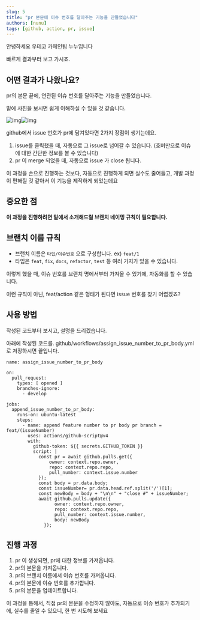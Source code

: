 ```yaml
---
slug: 5
title: "pr 본문에 이슈 번호를 달아주는 기능을 만들었습니다"
authors: [nunu]
tags: [github, action, pr, issue]
---
```


안녕하세요 우테코 카페인팀 누누입니다

빠르게 결과부터 보고 가시죠.

## 어떤 결과가 나왔나요?

pr의 본문 끝에, 연관된 이슈 번호를 달아주는 기능을 만들었습니다.

밑에 사진을 보시면 쉽게 이해하실 수 있을 것 같습니다.

![img](https://user-images.githubusercontent.com/80899085/250614527-e2672cf2-786a-434c-a8b6-8b374de4d689.png)![img](https://user-images.githubusercontent.com/80899085/250614882-d99aa570-51e2-4565-ab4c-ccdbd4d36e57.png)

github에서 issue 번호가 pr에 담겨있다면 2가지 장점이 생기는데요.

1.  issue를 클릭했을 때, 자동으로 그 issue로 넘어갈 수 있습니다. (호버만으로 이슈에 대한 간단한 정보를 볼 수 있습니다)
2.  pr 이 merge 되었을 때, 자동으로 issue 가 close 됩니다.

이 과정을 손으로 진행하는 것보다, 자동으로 진행하게 되면 실수도 줄어들고, 개발 과정이 편해질 것 같아서 이 기능을 제작하게 되었는데요

## 중요한 점

**이 과정을 진행하려면 밑에서 소개해드릴 브랜치 네이밍 규칙이 필요합니다.**

## 브랜치 이름 규칙

-   브랜치 이름은 `타입/이슈번호` 으로 구성합니다. ex) `feat/1`
-   타입은 `feat`, `fix`, `docs`, `refactor`, `test` 등 여러 가지가 있을 수 있습니다.

이렇게 했을 때, 이슈 번호를 브랜치 명에서부터 가져올 수 있기에, 자동화를 할 수 있습니다.

이런 규칙이 아닌, feat/action 같은 형태가 된다면 issue 번호를 찾기 어렵겠죠?

## 사용 방법

작성된 코드부터 보시고, 설명을 드리겠습니다.

아래에 작성된 코드를. github/workflows/assign\_issue\_number\_to\_pr\_body.yml로 저장하시면 끝입니다.

```
name: assign_issue_number_to_pr_body

on:
  pull_request:
    types: [ opened ]
    branches-ignore:
      - develop

jobs:
  append_issue_number_to_pr_body:
    runs-on: ubuntu-latest
    steps:
      - name: append feature number to pr body pr branch = feat/(issueNumber)
        uses: actions/github-script@v4
        with:
          github-token: ${{ secrets.GITHUB_TOKEN }}
          script: |
            const pr = await github.pulls.get({
                owner: context.repo.owner,
                repo: context.repo.repo,
                pull_number: context.issue.number
            });
            const body = pr.data.body;
            const issueNumber= pr.data.head.ref.split('/')[1];
            const newBody = body + "\n\n" + "close #" + issueNumber;
            await github.pulls.update({
                  owner: context.repo.owner,
                  repo: context.repo.repo,
                  pull_number: context.issue.number,
                  body: newBody
              });
```

## 진행 과정

1.  pr 이 생성되면, pr에 대한 정보를 가져옵니다.
2.  pr의 본문을 가져옵니다.
3.  pr의 브랜치 이름에서 이슈 번호를 가져옵니다.
4.  pr의 본문에 이슈 번호를 추가합니다.
5.  pr의 본문을 업데이트합니다.

이 과정을 통해서, 직접 pr의 본문을 수정하지 않아도, 자동으로 이슈 번호가 추가되기에, 실수를 줄일 수 있으니, 한 번 시도해 보세요
